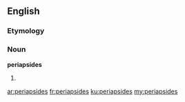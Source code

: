==English==

===Etymology===
{{prefix|peri|apsides}}

===Noun===
'''periapsides'''

# {{plural of|periapsis}}

[[ar:periapsides]]
[[fr:periapsides]]
[[ku:periapsides]]
[[my:periapsides]]
